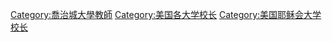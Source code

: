 [[Category:喬治城大學教師|Category:喬治城大學教師]]
[[Category:美国各大学校长|Category:美国各大学校长]]
[[Category:美国耶稣会大学校长|Category:美国耶稣会大学校长]]